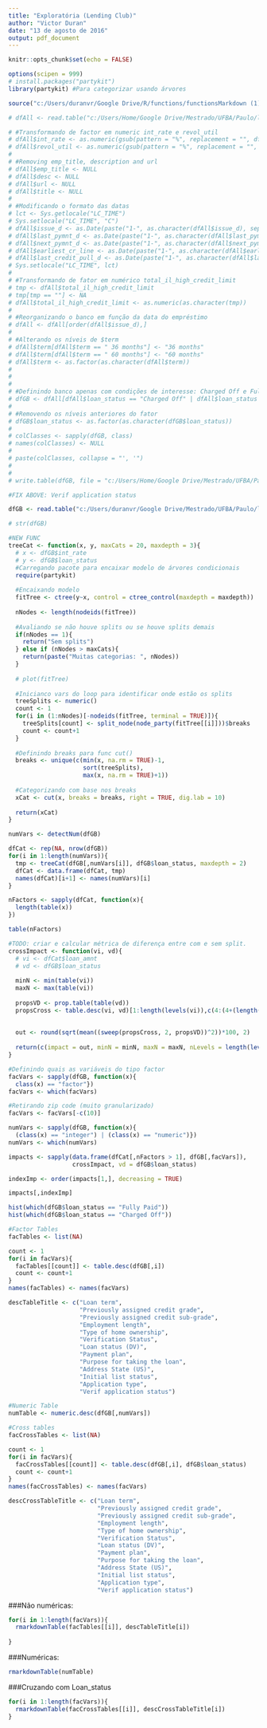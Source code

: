 ---
title: "Exploratória (Lending Club)"
author: "Victor Duran"
date: "13 de agosto de 2016"
output: pdf_document
---

```{r setup, include=FALSE}

knitr::opts_chunk$set(echo = FALSE)

options(scipen = 999)
# install.packages("partykit")
library(partykit) #Para categorizar usando árvores

source("c:/Users/duranvr/Google Drive/R/functions/functionsMarkdown (1).R", encoding = "UTF-8")

```


```{r data cleaning, echo = FALSE, message = FALSE}

# dfAll <- read.table("c:/Users/Home/Google Drive/Mestrado/UFBA/Paulo/lending club data/loanAll.csv", header = TRUE, sep = ";", encoding = "UTF-8")

# #Transformando de factor em numeric int_rate e revol_util
# dfAll$int_rate <- as.numeric(gsub(pattern = "%", replacement = "", dfAll$int_rate))
# dfAll$revol_util <- as.numeric(gsub(pattern = "%", replacement = "", dfAll$revol_util))
# 
# #Removing emp_title, description and url
# dfAll$emp_title <- NULL
# dfAll$desc <- NULL
# dfAll$url <- NULL
# dfAll$title <- NULL
# 
# #Modificando o formato das datas
# lct <- Sys.getlocale("LC_TIME")
# Sys.setlocale("LC_TIME", "C")
# dfAll$issue_d <- as.Date(paste("1-", as.character(dfAll$issue_d), sep = ""), format = "%d-%b-%Y")
# dfAll$last_pymnt_d <- as.Date(paste("1-", as.character(dfAll$last_pymnt_d), sep = ""), format = "%d-%b-%Y")
# dfAll$next_pymnt_d <- as.Date(paste("1-", as.character(dfAll$next_pymnt_d), sep = ""), format = "%d-%b-%Y")
# dfAll$earliest_cr_line <- as.Date(paste("1-", as.character(dfAll$earliest_cr_line), sep = ""), format = "%d-%b-%Y")
# dfAll$last_credit_pull_d <- as.Date(paste("1-", as.character(dfAll$last_credit_pull_d), sep = ""), format = "%d-%b-%Y")
# Sys.setlocale("LC_TIME", lct)
# 
# #Transformando de fator em numérico total_il_high_credit_limit
# tmp <- dfAll$total_il_high_credit_limit
# tmp[tmp == ""] <- NA
# dfAll$total_il_high_credit_limit <- as.numeric(as.character(tmp))
# 
# #Reorganizando o banco em função da data do empréstimo
# dfAll <- dfAll[order(dfAll$issue_d),]
# 
# #Alterando os níveis de $term
# dfAll$term[dfAll$term == " 36 months"] <- "36 months"
# dfAll$term[dfAll$term == " 60 months"] <- "60 months"
# dfAll$term <- as.factor(as.character(dfAll$term))
# 
# 
# 
# #Definindo banco apenas com condições de interesse: Charged Off e Fully Paid
# dfGB <- dfAll[dfAll$loan_status == "Charged Off" | dfAll$loan_status == "Fully Paid",]
# 
# #Removendo os níveis anteriores do fator
# dfGB$loan_status <- as.factor(as.character(dfGB$loan_status))
# 
# colClasses <- sapply(dfGB, class)
# names(colClasses) <- NULL
# 
# paste(colClasses, collapse = "', '")
# 
# 
# write.table(dfGB, file = "c:/Users/Home/Google Drive/Mestrado/UFBA/Paulo/lending club data/dfGB.csv", sep = ";", row.names = FALSE, dec = ".", qmethod = "double")

#FIX ABOVE: Verif application status

dfGB <- read.table("c:/Users/duranvr/Google Drive/Mestrado/UFBA/Paulo/lending club data/dfGB.csv", header = TRUE, sep = ";", encoding = "UTF-8", colClasses = c('integer', 'integer', 'integer', 'integer', 'numeric', 'factor', 'numeric', 'numeric', 'factor', 'factor', 'factor', 'factor', 'numeric', 'factor', 'Date', 'factor', 'factor', 'factor', 'factor', 'factor', 'numeric', 'integer', 'Date', 'integer', 'integer', 'integer', 'integer', 'integer', 'integer', 'numeric', 'integer', 'factor', 'numeric', 'numeric', 'numeric', 'numeric', 'numeric', 'numeric', 'numeric', 'numeric', 'numeric', 'Date', 'numeric', 'Date', 'Date', 'integer', 'integer', 'integer', 'factor', 'numeric', 'numeric', 'factor', 'integer', 'integer', 'integer', 'integer', 'integer', 'integer', 'integer', 'integer', 'integer', 'numeric', 'integer', 'integer', 'integer', 'numeric', 'integer', 'integer', 'integer', 'integer', 'integer', 'integer', 'integer', 'numeric', 'integer', 'integer', 'integer', 'integer', 'integer', 'integer', 'integer', 'integer', 'integer', 'integer', 'integer', 'integer', 'integer', 'integer', 'integer', 'integer', 'integer', 'integer', 'integer', 'integer', 'integer', 'integer', 'integer', 'integer', 'integer', 'numeric', 'numeric', 'integer', 'integer', 'integer', 'integer', 'integer', 'numeric'))

# str(dfGB)
```

```{r dt engineering}

#NEW FUNC
treeCat <- function(x, y, maxCats = 20, maxdepth = 3){
  # x <- dfGB$int_rate
  # y <- dfGB$loan_status
  #Carregando pacote para encaixar modelo de árvores condicionais
  require(partykit)
  
  #Encaixando modelo
  fitTree <- ctree(y~x, control = ctree_control(maxdepth = maxdepth))
  
  nNodes <- length(nodeids(fitTree))
  
  #Avaliando se não houve splits ou se houve splits demais
  if(nNodes == 1){
    return("Sem splits")
  } else if (nNodes > maxCats){
    return(paste("Muitas categorias: ", nNodes))
  }
  
  # plot(fitTree)
  
  #Inicianco vars do loop para identificar onde estão os splits
  treeSplits <- numeric()
  count <- 1
  for(i in (1:nNodes)[-nodeids(fitTree, terminal = TRUE)]){
    treeSplits[count] <- split_node(node_party(fitTree[[i]]))$breaks
    count <- count+1
  }
  
  #Definindo breaks para func cut()
  breaks <- unique(c(min(x, na.rm = TRUE)-1, 
                     sort(treeSplits),
                     max(x, na.rm = TRUE)+1))
  
  #Categorizando com base nos breaks
  xCat <- cut(x, breaks = breaks, right = TRUE, dig.lab = 10)
  
  return(xCat)
}

numVars <- detectNum(dfGB)

dfCat <- rep(NA, nrow(dfGB))
for(i in 1:length(numVars)){
  tmp <- treeCat(dfGB[,numVars[i]], dfGB$loan_status, maxdepth = 2)
  dfCat <- data.frame(dfCat, tmp)
  names(dfCat)[i+1] <- names(numVars)[i]
}

nFactors <- sapply(dfCat, function(x){
  length(table(x))
})

table(nFactors)

```

```{r}

#TODO: criar e calcular métrica de diferença entre com e sem split.
crossImpact <- function(vi, vd){
  # vi <- dfCat$loan_amnt
  # vd <- dfGB$loan_status
  
  minN <- min(table(vi))
  maxN <- max(table(vi))
  
  propsVD <- prop.table(table(vd))
  propsCross <- table.desc(vi, vd)[1:length(levels(vi)),c(4:(4+(length(levels(vd))-1)))]*.01
  
  
  out <- round(sqrt(mean((sweep(propsCross, 2, propsVD))^2))*100, 2)
  
  return(c(impact = out, minN = minN, maxN = maxN, nLevels = length(levels(vi))))
}

```


```{r, echo = FALSE, message = FALSE}

#Definindo quais as variáveis do tipo factor
facVars <- sapply(dfGB, function(x){
  class(x) == "factor"})
facVars <- which(facVars)

#Retirando zip code (muito granularizado)
facVars <- facVars[-c(10)]

numVars <- sapply(dfGB, function(x){
  (class(x) == "integer") | (class(x) == "numeric")})
numVars <- which(numVars)

```


```{r}

impacts <- sapply(data.frame(dfCat[,nFactors > 1], dfGB[,facVars]), 
                  crossImpact, vd = dfGB$loan_status)

indexImp <- order(impacts[1,], decreasing = TRUE)

impacts[,indexImp]


```


```{r}

hist(which(dfGB$loan_status == "Fully Paid"))
hist(which(dfGB$loan_status == "Charged Off"))

```

```{r, echo = FALSE, message = FALSE}
#Factor Tables
facTables <- list(NA)

count <- 1
for(i in facVars){
  facTables[[count]] <- table.desc(dfGB[,i])
  count <- count+1
}
names(facTables) <- names(facVars)

descTableTitle <- c("Loan term",
                    "Previously assigned credit grade",
                    "Previously assigned credit sub-grade",
                    "Employment length",
                    "Type of home ownership",
                    "Verification Status",
                    "Loan status (DV)",
                    "Payment plan",
                    "Purpose for taking the loan",
                    "Address State (US)",
                    "Initial list status",
                    "Application type",
                    "Verif application status")

#Numeric Table
numTable <- numeric.desc(dfGB[,numVars])

#Cross tables
facCrossTables <- list(NA)

count <- 1
for(i in facVars){
  facCrossTables[[count]] <- table.desc(dfGB[,i], dfGB$loan_status)
  count <- count+1
}
names(facCrossTables) <- names(facVars)

descCrossTableTitle <- c("Loan term",
                         "Previously assigned credit grade",
                         "Previously assigned credit sub-grade",
                         "Employment length",
                         "Type of home ownership",
                         "Verification Status",
                         "Loan status (DV)",
                         "Payment plan",
                         "Purpose for taking the loan",
                         "Address State (US)",
                         "Initial list status",
                         "Application type",
                         "Verif application status")

```

###Não numéricas:


```{r desc_categoric, echo = FALSE, results = 'asis'}

for(i in 1:length(facVars)){
  rmarkdownTable(facTables[[i]], descTableTitle[i])
  
}

```


###Numéricas:
```{r desc numeric, echo = FALSE, message=FALSE, results = 'asis'}

rmarkdownTable(numTable)

```


###Cruzando com Loan_status

```{r, echo = FALSE, message = FALSE, results = "asis"}

for(i in 1:length(facVars)){
  rmarkdownTable(facCrossTables[[i]], descCrossTableTitle[i])
}


```

